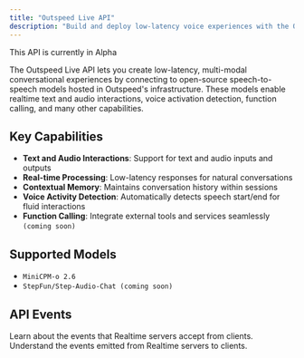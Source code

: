 ```yaml
---
title: "Outspeed Live API"
description: "Build and deploy low-latency voice experiences with the Outspeed Live API"
---
```


<Note>
  This API is currently in Alpha
</Note>

The Outspeed Live API lets you create low-latency, multi-modal conversational experiences by connecting to
open-source speech-to-speech models hosted in Outspeed's infrastructure.
These models enable realtime text and audio interactions, voice activation detection, function calling, and many other capabilities.

## Key Capabilities

- **Text and Audio Interactions**: Support for text and audio inputs and outputs
- **Real-time Processing**: Low-latency responses for natural conversations
- **Contextual Memory**: Maintains conversation history within sessions
- **Voice Activity Detection**: Automatically detects speech start/end for fluid interactions
- **Function Calling**: Integrate external tools and services seamlessly `(coming soon)`

## Supported Models

- `MiniCPM-o 2.6`
- `StepFun/Step-Audio-Chat (coming soon)`

## API Events

<CardGroup>
  <Card
    title="Client Events"
    icon="arrow-up-right-from-square"
    href="/api-spec/client"
  >
    Learn about the events that Realtime servers accept from clients.
  </Card>
  <Card
    title="Server Events"
    icon="arrow-down-left-from-square"
    href="/api-spec/server"
  >
    Understand the events emitted from Realtime servers to clients.
  </Card>
</CardGroup>
